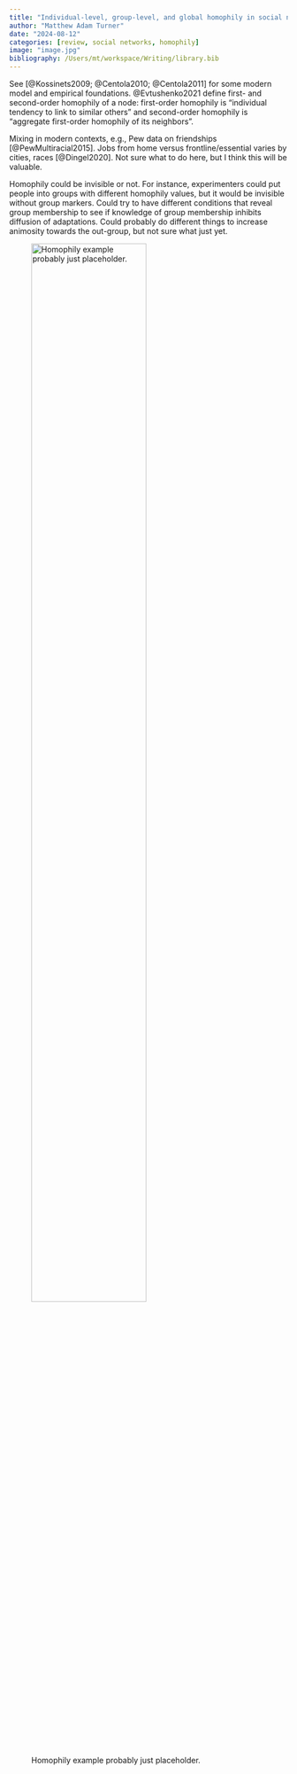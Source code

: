 ```yaml
---
title: "Individual-level, group-level, and global homophily in social networks"
author: "Matthew Adam Turner"
date: "2024-08-12"
categories: [review, social networks, homophily]
image: "image.jpg"
bibliography: /Users/mt/workspace/Writing/library.bib
---
```


See [@Kossinets2009; @Centola2010; @Centola2011] for some modern model and empirical foundations. @Evtushenko2021 define first- and second-order homophily of a node: first-order homophily is "individual tendency to link to similar others" and second-order homophily is "aggregate first-order homophily of its neighbors".

Mixing in modern contexts, e.g., Pew data on friendships [@PewMultiracial2015]. Jobs from home versus frontline/essential varies by cities, races [@Dingel2020]. Not sure what to do here, but I think this will be valuable.

Homophily could be invisible or not. For instance, experimenters could put people into groups with different homophily values, but it would be invisible without group markers. Could try to have different conditions that reveal group membership to see if knowledge of group membership inhibits diffusion of adaptations. Could probably do different things to increase animosity towards the out-group, but not sure what just yet.

![Homophily example probably just placeholder.](image.jpg){width="70%"}
